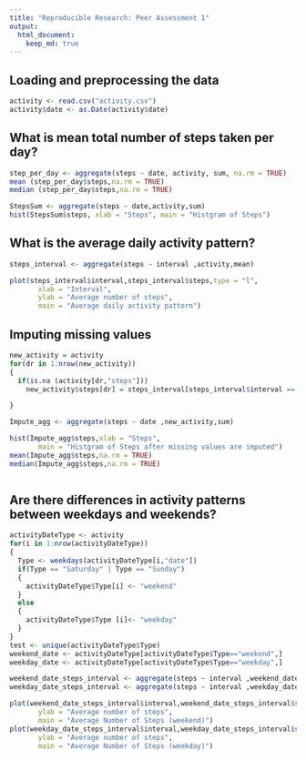 ```yaml
---
title: "Reproducible Research: Peer Assessment 1"
output: 
  html_document:
    keep_md: true
---
```


## Loading and preprocessing the data
```r
activity <- read.csv("activity.csv")
activity$date <- as.Date(activity$date)
```

## What is mean total number of steps taken per day?
```r
step_per_day <- aggregate(steps ~ date, activity, sum, na.rm = TRUE)
mean (step_per_day$steps,na.rm = TRUE)
median (step_per_day$steps,na.rm = TRUE)

StepsSum <- aggregate(steps ~ date,activity,sum)
hist(StepsSum$steps, xlab = "Steps", main = "Histgram of Steps")
```



## What is the average daily activity pattern?

```r
steps_interval <- aggregate(steps ~ interval ,activity,mean)

plot(steps_interval$interval,steps_interval$steps,type = "l",
       xlab = "Interval", 
       ylab = "Average number of steps",
       main = "Average daily activity pattern")
```


## Imputing missing values
```r
new_activity = activity
for(dr in 1:nrow(new_activity))
{
  if(is.na (activity[dr,"steps"]))
    new_activity$steps[dr] = steps_interval[steps_interval$interval ==    activity[dr,"interval"],"steps"]

}

Impute_agg <- aggregate(steps ~ date ,new_activity,sum)

hist(Impute_agg$steps,xlab = "Steps", 
       main = "Histgram of Steps after missing values are imputed")
mean(Impute_agg$steps,na.rm = TRUE)
median(Impute_agg$steps,na.rm = TRUE)



```



## Are there differences in activity patterns between weekdays and weekends?
```r
activityDateType <- activity
for(i in 1:nrow(activityDateType))
{
  Type <- weekdays(activityDateType[i,"date"])
  if(Type == "Saturday" | Type == "Sunday")
  {
    activityDateType$Type[i] <- "weekend"
  }
  else
  {
    activityDateType$Type [i]<- "weekday"
  }
}
test <- unique(activityDateType$Type)
weekend_date <- activityDateType[activityDateType$Type=="weekend",]
weekday_date <- activityDateType[activityDateType$Type=="weekday",]  

weekend_date_steps_interval <- aggregate(steps ~ interval ,weekend_date,sum)
weekday_date_steps_interval <- aggregate(steps ~ interval ,weekday_date,sum)

plot(weekend_date_steps_interval$interval,weekend_date_steps_interval$steps,type = "l",xlab = "Interval", 
       ylab = "Average number of steps",
       main = "Average Number of Steps (weekend)")
plot(weekday_date_steps_interval$interval,weekday_date_steps_interval$steps,type = "l", xlab = "Interval", 
       ylab = "Average number of steps",
       main = "Average Number of Steps (weekday)")

```

